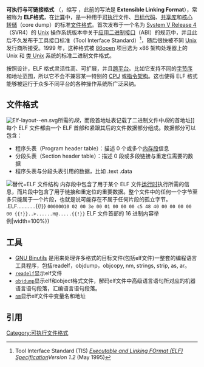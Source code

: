 {{TA|G1=IT}}
{{Infobox file format
| name                   = ELF
| icon                   =
| logo                   =
| screenshot             =
| caption                =
| extension              = 无扩展名、<tt>.o</tt>、<tt>.so</tt>、<tt>.elf</tt>、<tt>.prx</tt>、<tt>.axf</tt>、<tt>.bin</tt>、<tt>.puff</tt>、<tt>.ko</tt> 和 <tt>.mod</tt>
| mime                   =
| type code              =
| uniform type           =
| magic                  =<tt>0x7F 'E' 'L' 'F'</tt>
| owner                  = [[Unix_系统实验室|Unix 系统实验室]]
| released               = <!-- {{Start date|YYYY|mm|dd|df=yes}} -->
| latest release version =
| latest release date    = <!-- {{Start date and age|YYYY|mm|dd|df=yes}} -->
|container_for=多种二进制可执行文件格式| genre                  = [[二进制文件|二进制文件]]、[[可执行文件|可执行文件]]、[[目标代码|目标代码]]、[[共享库|共享库]]、[[核心转储|核心转储]]
| standard               =
| free                   =
| url                    =
}}
'''可执行与可链接格式''' （{{lang-en|Executable and Linkable Format}}，缩写 {{lang|en|ELF}}，此前的写法是 '''Extensible Linking Format'''），常被称为 '''ELF格式'''，在[[计算_(计算机科学)|计算]]中，是一种用于[[可执行|可执行]]文件、[[目标代码|目标代码]]、[[共享库|共享库]]和[[核心转储|核心转储]]（core dump）的标准[[文件格式|文件格式]]。首次发布于一个名为 [[System_V_Release_4|System V Release 4]]（SVR4）的 [[UNIX|Unix]] 操作系统版本中关于[[应用二进制接口|应用二进制接口]]（ABI）的规范中，并且此后不久发布于工具接口标准（Tool Interface Standard）<ref>Tool Interface Standard (TIS) [http://refspecs.linuxbase.org/elf/elf.pdf ''Executable and Linking FOrmat (ELF) Specification'']''Version 1.2'' (May 1995)</ref>，随后很快被不同 [[UNIX|Unix]] 发行商所接受。1999 年，这种格式被 [[86open|86open]] 项目选为 x86 架构处理器上的 Unix 和 [[类Unix系统|类 Unix]] 系统的标准二进制文件格式。

按照设计，ELF 格式灵活性高、可扩展，并且[[跨平台|跨平台]]。比如它支持不同的[[字节序|字节序]]和地址范围，所以它不会不兼容某一特别的 [[中央处理器|CPU]] 或[[指令集架構|指令架构]]。这也使得 ELF 格式能够被运行于众多不同平台的各种操作系统所广泛采纳。

==文件格式==   
[[Image:Elf-layout--en.svg|thumb]]所需的''段''，而段首地址表记载了二进制文件中''段''的首地址]]每个 ELF 文件都由一个 ELF 首部和紧跟其后的文件数据部分组成。数据部分可以包含：
*程序头表（Program header table）：描述 0 个或多个[[Memory_segment|内存段]]信息
*分段头表（Section header table）：描述 0 段或多段链接与重定位需要的数据
*程序头表与分段头表引用的数据，比如 .text .data
[[File:ELF_Executable_and_Linkable_Format_diagram_by_Ange_Albertini.png|替代=ELF 文件结构]]
内存段中包含了用于某个 ELF 文件[[執行期|运行时]]执行所需的信息，而片段中包含了用于链接和重定位的重要数据。整个文件中的任何一个字节至多只能属于一个片段，也就是说可能存在不属于任何片段的孤立字节。
{{Quote box|<code>00000000 7f 45 4c 46 02 01 01 00 00 00 00 00 00 00 00 00 {{!}}.ELF............{{!}}</code>
<code>00000010 02 00 3e 00 01 00 00 00 c5 48 40 00 00 00 00 00 {{!}}..>......H@.....{{!}}</code>
ELF 文件首部的 16 进制内容举例|width=100%}}



==工具==
* [[GNU_Binutils|GNU Binutils]] 是用来处理许多格式的目标文件(包括elf文件)一整套的编程语言工具程序，包括readelf，objdump，objcopy, nm, strings, strip, as, ar。
*<code>[[readelf|readelf]]</code>显示elf文件
*<code>[[objdump|objdump]]</code>显示elf和object格式文件，解码elf文件中高级语言语句所对应的机器语言语句段落，汇编语言语句段落。
*<code>[[nm|nm]]</code>显示elf文件中变量名和地址

== 引用 ==
<references />
{{Unix commands}}

{{Executables}}
{{DEFAULTSORT:Executable And Linkable Format}}
[[Category:可执行文件格式|Category:可执行文件格式]]